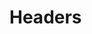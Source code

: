 
# Headers

<Section
  title="Default"
  tags={["Free"]}
  image={{ src: "/img/sections/headers/default.png", alt: "Header Default" }}
/>

<Section
  title="Common"
  image={{ src: "/img/sections/headers/common.png", alt: "Header Common" }}
/>

<Section
  title="Minimal"
  image={{ src: "/img/sections/headers/minimal.png", alt: "Header Minimal" }}
/>

<Section
  title="Simple"
  image={{ src: "/img/sections/headers/simple.png", alt: "Header Simple" }}
/>

<Section
  title="Centered"
  image={{ src: "/img/sections/headers/centered.png", alt: "Header Centered" }}
/>

<Section
  title="Robust"
  image={{ src: "/img/sections/headers/robust.png", alt: "Header Robust" }}
/>

<Section
  title="Robust Alt"
  image={{
    src: "/img/sections/headers/robust-alt.png",
    alt: "Header Robust Alt",
  }}
/>

<Section
  title="Robust Centered"
  image={{
    src: "/img/sections/headers/robust-centred.png",
    alt: "Header Robust Centered",
  }}
/>
